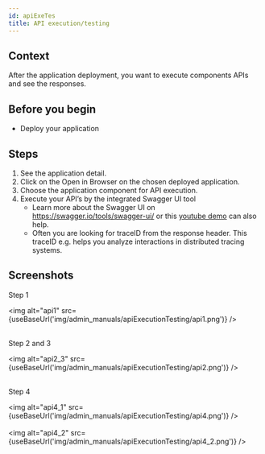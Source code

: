 ```yaml
---
id: apiExeTes
title: API execution/testing
---
```



## Context

After the application deployment, you want to execute components APIs and see the responses.

## Before you begin

- Deploy your application

## Steps

1. See the application detail.
2. Click on the Open in Browser on the chosen deployed application.
3. Choose the application component for API execution.
4. Execute your API’s by the integrated Swagger UI tool
    - Learn more about the Swagger UI on https://swagger.io/tools/swagger-ui/ or this [youtube demo](https://www.youtube.com/watch?v=Nymyc8-WeHM) can also help.
    - Often you are looking for traceID from the response header. This traceID e.g. helps you analyze interactions in distributed tracing systems. 

## Screenshots

Step 1

<img alt="api1" src={useBaseUrl('img/admin_manuals/apiExecutionTesting/api1.png')} />
<br/><br/>

Step 2 and 3

<img alt="api2_3" src={useBaseUrl('img/admin_manuals/apiExecutionTesting/api2.png')} />
<br/><br/>

Step 4

<img alt="api4_1" src={useBaseUrl('img/admin_manuals/apiExecutionTesting/api4.png')} />
<br/><br/>
<img alt="api4_2" src={useBaseUrl('img/admin_manuals/apiExecutionTesting/api4_2.png')} />